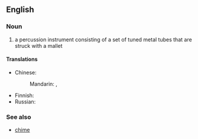 ==English==
{{wikipedia|Tubular bell}}

===Noun===
{{en-plural noun|head=[[tubular]] [[bells]]}}

# a percussion instrument consisting of a set of tuned metal tubes that are struck with a mallet

====Translations====
{{trans-top|percussion instrument}}
* Chinese:
*: Mandarin: {{t|cmn|管鐘|sc=Hani}}, {{t|cmn|管钟|tr=guǎnzhōng|sc=Hani}}
{{trans-mid}}
* Finnish: {{t+|fi|putkikellot|p}}
* Russian: {{t-needed|ru}}
{{trans-bottom}}

===See also===
* [[chime]]